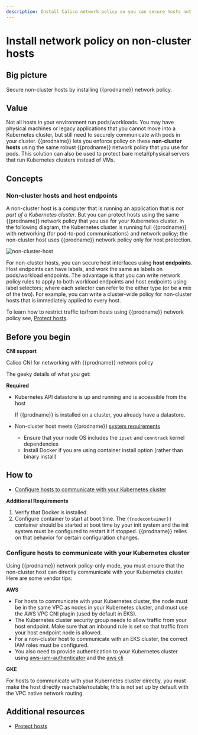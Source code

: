 ```yaml
---
description: Install Calico network policy so you can secure hosts not in a cluster.
---
```


# Install network policy on non-cluster hosts




## Big picture

Secure non-cluster hosts by installing {{prodname}} network policy.

## Value

Not all hosts in your environment run pods/workloads. You may have physical machines or legacy applications that you cannot move into a Kubernetes cluster, but still need to securely communicate with pods in your cluster. {{prodname}} lets you enforce policy on these **non-cluster hosts** using the same robust {{prodname}} network policy that you use for pods. This solution can also be used to protect bare metal/physical servers that run Kubernetes clusters instead of VMs.

## Concepts

### Non-cluster hosts and host endpoints

A non-cluster host is a computer that is running an application that is _not part of a Kubernetes cluster_. But you can protect hosts using the same {{prodname}} network policy that you use for your Kubernetes cluster. In the following diagram, the Kubernetes cluster is running full {{prodname}} with networking (for pod-to-pod communications) and network policy; the non-cluster host uses {{prodname}} network policy only for host protection.

![non-cluster-host](/img/calico-enterprise/non-cluster-host.png)

For non-cluster hosts, you can secure host interfaces using **host endpoints**. Host endpoints can have labels, and work the same as labels on pods/workload endpoints. The advantage is that you can write network policy rules to apply to both workload endpoints and host endpoints using label selectors; where each selector can refer to the either type (or be a mix of the two). For example, you can write a cluster-wide policy for non-cluster hosts that is immediately applied to every host.

To learn how to restrict traffic to/from hosts using {{prodname}} network policy see, [Protect hosts](../../network-policy/hosts/protect-hosts.mdx).

## Before you begin

**CNI support**

Calico CNI for networking with {{prodname}} network policy

The geeky details of what you get:

<GeekDetails
  prodname='{{prodname}}'
  details='Policy:Calico,IPAM:Calico,CNI:Calico,Overlay:IPIP,Routing:BGP,Datastore:Kubernetes'
/>

**Required**

- Kubernetes API datastore is up and running and is accessible from the host

  If {{prodname}} is installed on a cluster, you already have a datastore.

- Non-cluster host meets {{prodname}} [system requirements](requirements.mdx)
  - Ensure that your node OS includes the `ipset` and `conntrack` kernel dependencies
  - Install Docker if you are using container install option (rather than binary install)

## How to

- [Configure hosts to communicate with your Kubernetes cluster](#configure-hosts-to-communicate-with-your-kubernetes-cluster)

<Tabs>
<TabItem label="Binary install" value="Binary install-0">

<NonClusterBinaryInstall />

</TabItem>
<TabItem label="Container install" value="Container install-1">

**Additional Requirements**

1. Verify that Docker is installed.
1. Configure container to start at boot time.
   The `{{nodecontainer}}` container should be started at boot time by your init system and the init system must be configured to restart it if stopped. {{prodname}} relies on that behavior for certain configuration changes.

<DockerContainerService />

</TabItem>
  </Tabs>

### Configure hosts to communicate with your Kubernetes cluster

Using {{prodname}} network policy-only mode, you must ensure that the non-cluster host can directly communicate with your Kubernetes cluster. Here are some vendor tips:

**AWS**

- For hosts to communicate with your Kubernetes cluster, the node must be in the same VPC as nodes in your Kubernetes cluster, and must use the AWS VPC CNI plugin (used by default in EKS).
- The Kubernetes cluster security group needs to allow traffic from your host endpoint. Make sure that an inbound rule is set so that traffic from your host endpoint node is allowed.
- For a non-cluster host to communicate with an EKS cluster, the correct IAM roles must be configured.
- You also need to provide authentication to your Kubernetes cluster using [aws-iam-authenticator](https://docs.aws.amazon.com/eks/latest/userguide/install-aws-iam-authenticator.html) and the [aws cli](https://docs.aws.amazon.com/cli/latest/userguide/cli-chap-install.html)

**GKE**

For hosts to communicate with your Kubernetes cluster directly, you must make the host directly reachable/routable; this is not set up by default with the VPC native network routing.

## Additional resources

- [Protect hosts](../../network-policy/hosts/protect-hosts.mdx)
